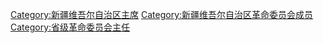 [[Category:新疆维吾尔自治区主席|Category:新疆维吾尔自治区主席]]
[[Category:新疆维吾尔自治区革命委员会成员|Category:新疆维吾尔自治区革命委员会成员]]
[[Category:省级革命委员会主任|Category:省级革命委员会主任]]